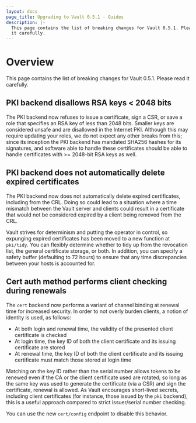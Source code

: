 ```yaml
---
layout: docs
page_title: Upgrading to Vault 0.5.1 - Guides
description: |-
  This page contains the list of breaking changes for Vault 0.5.1. Please read
  it carefully.
---
```


# Overview

This page contains the list of breaking changes for Vault 0.5.1. Please read it
carefully.

## PKI backend disallows RSA keys < 2048 bits

The PKI backend now refuses to issue a certificate, sign a CSR, or save a role
that specifies an RSA key of less than 2048 bits. Smaller keys are considered
unsafe and are disallowed in the Internet PKI. Although this may require
updating your roles, we do not expect any other breaks from this; since its
inception the PKI backend has mandated SHA256 hashes for its signatures, and
software able to handle these certificates should be able to handle
certificates with >= 2048-bit RSA keys as well.

## PKI backend does not automatically delete expired certificates

The PKI backend now does not automatically delete expired certificates,
including from the CRL. Doing so could lead to a situation where a time
mismatch between the Vault server and clients could result in a certificate
that would not be considered expired by a client being removed from the CRL.

Vault strives for determinism and putting the operator in control, so expunging
expired certificates has been moved to a new function at `pki/tidy`. You can
flexibly determine whether to tidy up from the revocation list, the general
certificate storage, or both. In addition, you can specify a safety buffer
(defaulting to 72 hours) to ensure that any time discrepancies between your
hosts is accounted for.

## Cert auth method performs client checking during renewals

The `cert` backend now performs a variant of channel binding at renewal time
for increased security. In order to not overly burden clients, a notion of
identity is used, as follows:

- At both login and renewal time, the validity of the presented client
  certificate is checked
- At login time, the key ID of both the client certificate and its issuing
  certificate are stored
- At renewal time, the key ID of both the client certificate and its issuing
  certificate must match those stored at login time

Matching on the key ID rather than the serial number allows tokens to be
renewed even if the CA or the client certificate used are rotated; so long as
the same key was used to generate the certificate (via a CSR) and sign the
certificate, renewal is allowed. As Vault encourages short-lived secrets,
including client certificates (for instance, those issued by the `pki`
backend), this is a useful approach compared to strict issuer/serial number
checking.

You can use the new `cert/config` endpoint to disable this behavior.
